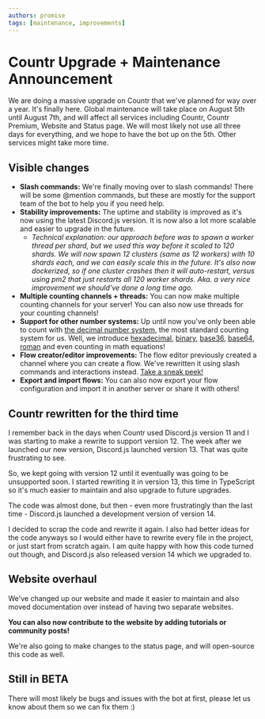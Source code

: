```yaml
---
authors: promise
tags: [maintenance, improvements]
---
```


# Countr Upgrade + Maintenance Announcement

We are doing a massive upgrade on Countr that we've planned for way over a year. It's finally here. Global maintenance will take place on August 5th until August 7th, and will affect all services including Countr, Countr Premium, Website and Status page. We will most likely not use all three days for everything, and we hope to have the bot up on the 5th. Other services might take more time.

<!--truncate-->

## Visible changes

* **Slash commands:** We're finally moving over to slash commands! There will be some @mention commands, but these are mostly for the support team of the bot to help you if you need help.
* **Stability improvements:** The uptime and stability is improved as it's now using the latest Discord.js version. It is now also a lot more scalable and easier to upgrade in the future.
    * *Technical explanation: our approach before was to spawn a worker thread per shard, but we used this way before it scaled to 120 shards. We will now spawn 12 clusters (same as 12 workers) with 10 shards each, and we can easily scale this in the future. It's also now dockerized, so if one cluster crashes then it will auto-restart, versus using pm2 that just restarts all 120 worker shards. Aka. a very nice improvement we should've done a long time ago.*
* **Multiple counting channels + threads:** You can now make multiple counting channels for your server! You can also now use threads for your counting channels!
* **Support for other number systems:** Up until now you've only been able to count with [the decimal number system][1], the most standard counting system for us. Well, we introduce [hexadecimal][2], [binary][3], [base36][4], [base64][5], [roman][6] and even counting in math equations!
* **Flow creator/editor improvements:** The flow editor previously created a channel where you can create a flow. We've rewritten it using slash commands and interactions instead. [Take a sneak peek!](/docs/counting-systems)
* **Export and import flows:** You can also now export your flow configuration and import it in another server or share it with others!

[1]: https://en.wikipedia.org/wiki/Decimal
[2]: https://en.wikipedia.org/wiki/Hexadecimal
[3]: https://en.wikipedia.org/wiki/Binary
[4]: https://en.wikipedia.org/wiki/Base_36
[5]: https://en.wikipedia.org/wiki/Base_64
[6]: https://en.wikipedia.org/wiki/Roman_numerals

## Countr rewritten for the third time

I remember back in the days when Countr used Discord.js version 11 and I was starting to make a rewrite to support version 12. The week after we launched our new version, Discord.js launched version 13. That was quite frustrating to see.

So, we kept going with version 12 until it eventually was going to be unsupported soon. I started rewriting it in version 13, this time in TypeScript so it's much easier to maintain and also upgrade to future upgrades.

The code was almost done, but then - even more frustratingly than the last time - Discord.js launched a development version of version 14.

I decided to scrap the code and rewrite it again. I also had better ideas for the code anyways so I would either have to rewrite every file in the project, or just start from scratch again. I am quite happy with how this code turned out though, and Discord.js also released version 14 which we upgraded to.

## Website overhaul

We've changed up our website and made it easier to maintain and also moved documentation over instead of having two separate websites.

**You can also now contribute to the website by adding tutorials or community posts!**

We're also going to make changes to the status page, and will open-source this code as well.

## Still in BETA

There will most likely be bugs and issues with the bot at first, please let us know about them so we can fix them :)